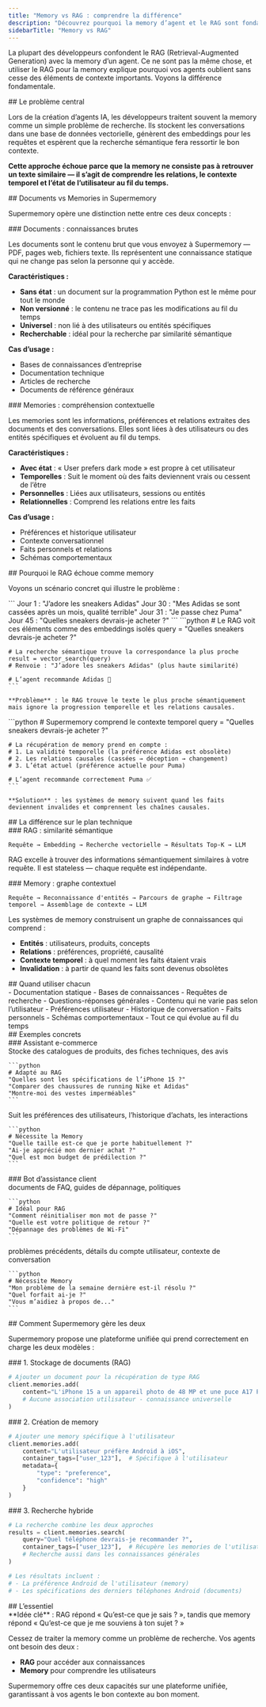 ```yaml
---
title: "Memory vs RAG : comprendre la différence"
description: "Découvrez pourquoi la memory d’agent et le RAG sont fondamentalement différents, et quand utiliser chaque approche"
sidebarTitle: "Memory vs RAG"
---
```


La plupart des développeurs confondent le RAG (Retrieval-Augmented Generation) avec la memory d’un agent. Ce ne sont pas la même chose, et utiliser le RAG pour la memory explique pourquoi vos agents oublient sans cesse des éléments de contexte importants. Voyons la différence fondamentale.

<div id="the-core-problem">
  ## Le problème central
</div>

Lors de la création d’agents IA, les développeurs traitent souvent la memory comme un simple problème de recherche. Ils stockent les conversations dans une base de données vectorielle, génèrent des embeddings pour les requêtes et espèrent que la recherche sémantique fera ressortir le bon contexte.

**Cette approche échoue parce que la memory ne consiste pas à retrouver un texte similaire — il s’agit de comprendre les relations, le contexte temporel et l’état de l’utilisateur au fil du temps.**

<div id="documents-vs-memories-in-supermemory">
  ## Documents vs Memories in Supermemory
</div>

Supermemory opère une distinction nette entre ces deux concepts :

<div id="documents-raw-knowledge">
  ### Documents : connaissances brutes
</div>

Les documents sont le contenu brut que vous envoyez à Supermemory — PDF, pages web, fichiers texte. Ils représentent une connaissance statique qui ne change pas selon la personne qui y accède.

**Caractéristiques :**

- **Sans état** : un document sur la programmation Python est le même pour tout le monde
- **Non versionné** : le contenu ne trace pas les modifications au fil du temps
- **Universel** : non lié à des utilisateurs ou entités spécifiques
- **Recherchable** : idéal pour la recherche par similarité sémantique

**Cas d’usage :**

- Bases de connaissances d’entreprise
- Documentation technique
- Articles de recherche
- Documents de référence généraux

<div id="memories-contextual-understanding">
  ### Memories : compréhension contextuelle
</div>

Les memories sont les informations, préférences et relations extraites des documents et des conversations. Elles sont liées à des utilisateurs ou des entités spécifiques et évoluent au fil du temps.

**Caractéristiques :**

- **Avec état** : « User prefers dark mode » est propre à cet utilisateur
- **Temporelles** : Suit le moment où des faits deviennent vrais ou cessent de l’être
- **Personnelles** : Liées aux utilisateurs, sessions ou entités
- **Relationnelles** : Comprend les relations entre les faits

**Cas d’usage :**

- Préférences et historique utilisateur
- Contexte conversationnel
- Faits personnels et relations
- Schémas comportementaux

<div id="why-rag-fails-as-memory">
  ## Pourquoi le RAG échoue comme memory
</div>

Voyons un scénario concret qui illustre le problème :

<Tabs>
  <Tab title="The Scenario">
    ```
    Jour 1 : "J’adore les sneakers Adidas"
    Jour 30 : "Mes Adidas se sont cassées après un mois, qualité terrible"
    Jour 31 : "Je passe chez Puma"
    Jour 45 : "Quelles sneakers devrais-je acheter ?"
    ```
  </Tab>

  <Tab title="RAG Approach (Wrong)">
    ```python
    # Le RAG voit ces éléments comme des embeddings isolés
    query = "Quelles sneakers devrais-je acheter ?"

    # La recherche sémantique trouve la correspondance la plus proche
    result = vector_search(query)
    # Renvoie : "J’adore les sneakers Adidas" (plus haute similarité)

    # L’agent recommande Adidas 🤦
    ```

    **Problème** : le RAG trouve le texte le plus proche sémantiquement mais ignore la progression temporelle et les relations causales.
  </Tab>

  <Tab title="Memory Approach (Right)">
    ```python
    # Supermemory comprend le contexte temporel
    query = "Quelles sneakers devrais-je acheter ?"

    # La récupération de memory prend en compte :
    # 1. La validité temporelle (la préférence Adidas est obsolète)
    # 2. Les relations causales (cassées → déception → changement)
    # 3. L’état actuel (préférence actuelle pour Puma)

    # L’agent recommande correctement Puma ✅
    ```

    **Solution** : les systèmes de memory suivent quand les faits deviennent invalides et comprennent les chaînes causales.
  </Tab>
</Tabs>

<div id="the-technical-difference">
  ## La différence sur le plan technique
</div>

<div id="rag-semantic-similarity">
  ### RAG : similarité sémantique
</div>

```
Requête → Embedding → Recherche vectorielle → Résultats Top-K → LLM
```

RAG excelle à trouver des informations sémantiquement similaires à votre requête. Il est stateless — chaque requête est indépendante.


<div id="memory-contextual-graph">
  ### Memory : graphe contextuel
</div>

```
Requête → Reconnaissance d'entités → Parcours de graphe → Filtrage temporel → Assemblage de contexte → LLM
```

Les systèmes de memory construisent un graphe de connaissances qui comprend :

* **Entités** : utilisateurs, produits, concepts
* **Relations** : préférences, propriété, causalité
* **Contexte temporel** : à quel moment les faits étaient vrais
* **Invalidation** : à partir de quand les faits sont devenus obsolètes


<div id="when-to-use-each">
  ## Quand utiliser chacun
</div>

<CardGroup cols={2}>
  <Card title="À utiliser avec RAG" icon="search">
    - Documentation statique
    - Bases de connaissances
    - Requêtes de recherche
    - Questions-réponses générales
    - Contenu qui ne varie pas selon l’utilisateur
  </Card>

  <Card title="À utiliser avec Memory" icon="brain">
    - Préférences utilisateur
    - Historique de conversation
    - Faits personnels
    - Schémas comportementaux
    - Tout ce qui évolue au fil du temps
  </Card>
</CardGroup>

<div id="real-world-examples">
  ## Exemples concrets
</div>

<div id="e-commerce-assistant">
  ### Assistant e-commerce
</div>

<Tabs>
  <Tab title="RAG Component">
    Stocke des catalogues de produits, des fiches techniques, des avis

    ```python
    # Adapté au RAG
    "Quelles sont les spécifications de l’iPhone 15 ?"
    "Comparer des chaussures de running Nike et Adidas"
    "Montre-moi des vestes imperméables"
    ```
  </Tab>

  <Tab title="Memory Component">
    Suit les préférences des utilisateurs, l’historique d’achats, les interactions

    ```python
    # Nécessite la Memory
    "Quelle taille est-ce que je porte habituellement ?"
    "Ai-je apprécié mon dernier achat ?"
    "Quel est mon budget de prédilection ?"
    ```
  </Tab>
</Tabs>

<div id="customer-support-bot">
  ### Bot d’assistance client
</div>

<Tabs>
  <Tab title="Composant RAG">
    documents de FAQ, guides de dépannage, politiques

    ```python
    # Idéal pour RAG
    "Comment réinitialiser mon mot de passe ?"
    "Quelle est votre politique de retour ?"
    "Dépannage des problèmes de Wi‑Fi"
    ```
  </Tab>

  <Tab title="Composant Memory">
    problèmes précédents, détails du compte utilisateur, contexte de conversation

    ```python
    # Nécessite Memory
    "Mon problème de la semaine dernière est-il résolu ?"
    "Quel forfait ai‑je ?"
    "Vous m’aidiez à propos de..."
    ```
  </Tab>
</Tabs>

<div id="how-supermemory-handles-both">
  ## Comment Supermemory gère les deux
</div>

Supermemory propose une plateforme unifiée qui prend correctement en charge les deux modèles :

<div id="1-document-storage-rag">
  ### 1. Stockage de documents (RAG)
</div>

```python
# Ajouter un document pour la récupération de type RAG
client.memories.add(
    content="L'iPhone 15 a un appareil photo de 48 MP et une puce A17 Pro",
    # Aucune association utilisateur - connaissance universelle
)
```


<div id="2-memory-creation">
  ### 2. Création de memory
</div>

```python
# Ajouter une memory spécifique à l'utilisateur
client.memories.add(
    content="L'utilisateur préfère Android à iOS",
    container_tags=["user_123"],  # Spécifique à l'utilisateur
    metadata={
        "type": "preference",
        "confidence": "high"
    }
)
```


<div id="3-hybrid-retrieval">
  ### 3. Recherche hybride
</div>

```python
# La recherche combine les deux approches
results = client.memories.search(
    query="Quel téléphone devrais-je recommander ?",
    container_tags=["user_123"],  # Récupère les memories de l'utilisateur
    # Recherche aussi dans les connaissances générales
)

# Les résultats incluent :
# - La préférence Android de l'utilisateur (memory)
# - Les spécifications des derniers téléphones Android (documents)
```


<div id="the-bottom-line">
  ## L’essentiel
</div>

<Note>
**Idée clé** : RAG répond « Qu’est-ce que je sais ? », tandis que memory répond « Qu’est-ce que je me souviens à ton sujet ? »
</Note>

Cessez de traiter la memory comme un problème de recherche. Vos agents ont besoin des deux :

- **RAG** pour accéder aux connaissances
- **Memory** pour comprendre les utilisateurs

Supermemory offre ces deux capacités sur une plateforme unifiée, garantissant à vos agents le bon contexte au bon moment.